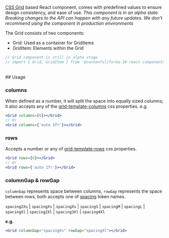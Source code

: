 [CSS Grid](https://developer.mozilla.org/en-US/docs/Glossary/Grid) based React component, comes with predefined values to ensure design consistency, and ease of use.
*This component is in an alpha state. Breaking changes to the API can happen with any future updates. We don't recommend using the component in production environments*

The Grid consists of two components:

- Grid: Used as a container for GridItems
- GridItem: Elements within the Grid

```js
// Grid component is still in alpha stage
// import { Grid, GridItem } from '@contenful/forma-36-react-components/dist/alpha';
```

<br />
## Usage

### columns

When defined as a number, it will split the space into equally sized columns; it also accepts any of the [grid-template-columns](https://developer.mozilla.org/en-US/docs/Web/CSS/grid-template-columns) css properties. e.g.

```jsx
<Grid columns={6}></Grid>
// Or
<Grid columns={'auto 1fr'}></Grid>
```

### rows

Accepts a number or any of [grid-template-rows](https://developer.mozilla.org/en-US/docs/Web/CSS/grid-template-rows) css properties.

```jsx
<Grid rows={6}></Grid>
// Or
<Grid rows={'auto 1fr'}></Grid>
```

### columnGap & rowGap

`columnGap` represents space between columns, `rowGap` represents the space between rows, both accepts one of [spacing](https://f36.contentful.com/foundation/spacing/) token names.

`spacing2Xs` | `spacingXs` | `spacingXs` | `spacingS` | `spacingM` | `spacingL` | `spacingXl` | `spacing2Xl` | `spacing3Xl` | `spacing4Xl`

**e.g.**

```jsx
<Grid columnGap="spacingXs" rowGap="spacingXl"></Grid>
```
